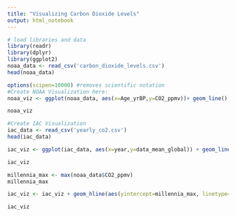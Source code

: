 ```yaml
---
title: "Visualizing Carbon Dioxide Levels"
output: html_notebook
---
```


```r
# load libraries and data
library(readr)
library(dplyr)
library(ggplot2)
noaa_data <- read_csv('carbon_dioxide_levels.csv')
head(noaa_data)
```

```r
options(scipen=10000) #removes scientific notation
#Create NOAA Visualization here:
noaa_viz <- ggplot(noaa_data, aes(x=Age_yrBP,y=CO2_ppmv))+ geom_line() + labs(title='Carbon Dioxide Levels From 8,000 to 136 Years BP', subtitle='From World Data Center for Paleoclimatology and NOAA Paleoclimatology Program',x='Years Before Today (0=1950)',y='Carbon Dioxide Level (Parts Per Million)') + scale_x_reverse(lim=c(800000,0)) 

noaa_viz
```

```r
#Create IAC Visualization
iac_data <- read_csv('yearly_co2.csv')
head(iac_data)

iac_viz <- ggplot(iac_data, aes(x=year,y=data_mean_global)) + geom_line() + labs(title="Carbon Dioxide Levels over Time", subtitle="From Institute for Atmospheric and Climate Science (IAC).", x = "Year", y="Carbon Dioxide Level (Parts Per Million)")

iac_viz
```

```r
millennia_max <- max(noaa_data$CO2_ppmv)
millennia_max

iac_viz <- iac_viz + geom_hline(aes(yintercept=millennia_max, linetype="Historical CO2 Peak before 1950"))

iac_viz
```
